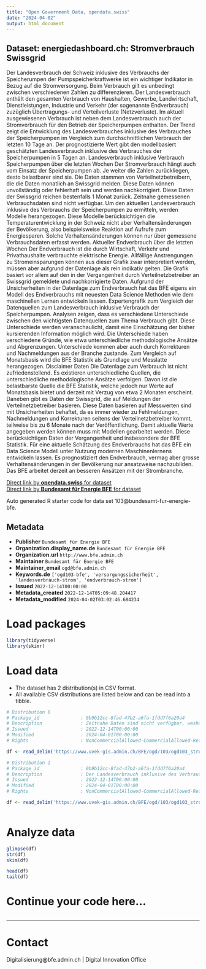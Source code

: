 ```yaml
---
title: "Open Government Data, opendata.swiss"
date: "2024-04-02"
output: html_document
---
```


## Dataset: energiedashboard.ch: Stromverbrauch Swissgrid

Der Landesverbrauch der Schweiz inklusive des Verbrauchs der Speicherumpen der Pumpspeicherkraftwerke ist ein wichtiger Indikator in Bezug auf die Stromversorgung. Beim Verbrauch gilt es unbedingt zwischen verschiedenen Zahlen zu differenzieren. Der Landesverbrauch enthält den gesamten Verbrauch von Haushalten, Gewerbe, Landwirtschaft, Dienstleistungen, Industrie und Verkehr (der sogenannte Endverbrauch) zuzüglich Übertragungs- und Verteilverluste (Netzverluste). Im aktuell ausgewiesenen Verbrauch ist neben dem Landesverbrauch auch der Stromverbrauch für den Betrieb der Speicherpumpen enthalten. Der Trend zeigt die Entwicklung des Landesverbrauches inklusive des Verbrauches der Speicherpumpen im Vergleich zum durchschnittlichen Verbrauch der letzten 10 Tage an. Der prognostizierte Wert gibt den modellbasiert geschätzten Landesverbrauch inklusive des Verbrauches der Speicherpumpen in 5 Tagen an. Landesverbrauch inklusive Verbrauch Speicherpumpen über die letzten Wochen Der Stromverbrauch hängt auch vom Einsatz der Speicherpumpen ab. Je weiter die Zahlen zurückliegen, desto belastbarer sind sie. Die Daten stammen von Verteilnetzbetreibern, die die Daten monatlich an Swissgrid melden. Diese Daten können unvollständig oder fehlerhaft sein und werden nachkorrigiert. Diese Daten der Swissgrid reichen bestenfalls 1 Monat zurück. Zeitnahe gemessenen Verbrauchsdaten sind nicht verfügbar. Um den aktuellen Landesverbrauch inklusive des Verbrauchs der Speicherpumpen zu ermitteln, werden Modelle herangezogen. Diese Modelle berücksichtigen die Temperaturentwicklung in der Schweiz nicht aber Verhaltensänderungen der Bevölkerung, also beispielsweise Reaktion auf Aufrufe zum Energiesparen. Solche Verhaltensänderungen können nur über gemessene Verbrauchsdaten erfasst werden. Aktueller Endverbrauch über die letzten Wochen Der Endverbrauch ist die durch Wirtschaft, Verkehr und Privathaushalte verbrauchte elektrische Energie. Allfällige Anstrengungen zu Stromeinsparungen können aus dieser Grafik zwar interpretiert werden, müssen aber aufgrund der Datenlage als rein indikativ gelten. Die Grafik basiert vor allem auf den in der Vergangenheit durch Verteilnetzbetreiber an Swissgrid gemeldete und nachkorrigierte Daten. Aufgrund der Unsicherheiten in der Datenlage zum Endverbrauch hat das BFE eigens ein Modell des Endverbrauchs mit neuesten Data Science Methoden wie dem maschinellen Lernen entwickeln lassen. Expertengrafik zum Vergleich der Datenquellen zum Landesverbrauch inklusive Verbrauch der Speicherpumpen. Analysen zeigen, dass es verschiedene Unterschiede zwischen den wichtigsten Datenquellen zum Thema Verbrauch gibt. Diese Unterschiede werden veranschaulicht, damit eine Einschätzung der bisher kursierenden Information möglich wird. Die Unterschiede haben verschiedene Gründe, wie etwa unterschiedliche methodologische Ansätze und Abgrenzungen. Unterschiede kommen aber auch durch Korrekturen und Nachmeldungen aus der Branche zustande.  Zum Vergleich auf Monatsbasis wird die BFE Statistik als Grundlage und Messlatte herangezogen. Disclaimer Daten Die Datenlage zum Verbrauch ist nicht zufriedenstellend. Es existieren unterschiedliche Quellen, die unterschiedliche methodologische Ansätze verfolgen. Davon ist die belastbarste Quelle die BFE Statistik, welche jedoch nur Werte auf Monatsbasis bietet und derzeit mit Verzug von etwa 2 Monaten erscheint.  Daneben gibt es Daten der Swissgrid, die auf Meldungen der Verteilnetzbetreiber basieren. Diese Daten basieren auf Messwerten sind mit Unsicherheiten behaftet, da es immer wieder zu Fehlmeldungen, Nachmeldungen und Korrekturen seitens der Verteilnetzbetreiber kommt, teilweise bis zu 6 Monate nach der Veröffentlichung. Damit aktuelle Werte angegeben werden können muss mit Modellen gearbeitet werden. Diese berücksichtigen Daten der Vergangenheit und insbesondere der BFE Statistik. Für eine aktuelle Schätzung des Endverbrauchs hat das BFE ein Data Science Modell unter Nutzung modernen Maschinenlernens entwickeln lassen. Es prognostiziert den Endverbrauch, vermag aber grosse Verhaltensänderungen in der Bevölkerung nur ansatzweise nachzubilden. Das BFE arbeitet derzeit an besseren Ansätzen mit der Strombranche.

[Direct link by **opendata.swiss** for dataset](https://opendata.swiss/de/dataset/energiedashboard-ch-stromverbrauch-swissgrid)<br>
[Direct link by **Bundesamt für Energie BFE** for dataset](https://energiedashboard.ch)

Auto generated R starter code for data set 103@bundesamt-fur-energie-bfe.

## Metadata

- **Publisher** `Bundesamt für Energie BFE`
- **Organization.display_name.de** `Bundesamt für Energie BFE`
- **Organization.url** `http://www.bfe.admin.ch`
- **Maintainer** `Bundesamt für Energie BFE`
- **Maintainer_email** `ogd@bfe.admin.ch`
- **Keywords.de** `['ogd103-bfe', 'versorgungssicherheit', 'landesverbrauch-strom', 'endverbrauch-strom']`
- **Issued** `2022-12-14T00:00:00`
- **Metadata_created** `2022-12-14T05:09:48.204417`
- **Metadata_modified** `2024-04-02T03:02:46.684234`


# Load packages

```r

library(tidyverse)
library(skimr)

```

# Load data

-   The dataset has 2 distribution(s) in CSV format.
-   All available CSV distributions are listed below and can be read into a tibble.

```r

# Distribution 0
# Package_id               : 0b9b12cc-8fad-47b2-a6fa-1fdd7f6a20a4
# Description              : Zeitnahe Daten sind nicht verfügbar, weshalb mit einem Modell der Verbrauch auf Basis der Vergangenheit geschätzt werden muss.
# Issued                   : 2022-12-14T00:00:00
# Modified                 : 2024-04-01T00:00:00
# Rights                   : NonCommercialAllowed-CommercialAllowed-ReferenceRequired

df <- read_delim('https://www.uvek-gis.admin.ch/BFE/ogd/103/ogd103_stromverbrauch_geschaetzt_swissgrid.csv')

# Distribution 1
# Package_id               : 0b9b12cc-8fad-47b2-a6fa-1fdd7f6a20a4
# Description              : Der Landesverbrauch inklusive des Verbrauchs der Speicherpumpen ist ein wichtiger Indikator in Bezug auf die Stromversorgung. Der Verlauf wird zunächst auf Basis von durch Verteilnetzbetreiber an Swissgrid gemeldeten Daten dargestellt. Diese Daten können unvollständig oder fehlerhaft sein und werden nachkorrigiert. Der Endverbrauch gibt an, wieviel Strom durch Haushalte, Gewerbe, Landwirtschaft, Dienstleistungen, Industrie und Verkehr verbraucht wird. Wenn es um Sparbemühungen der Schweizer geht ist er die massgebliche Grösse. Der Verlauf wird zunächst auf Basis von durch Verteilnetzbetreiber an Swissgrid gemeldeten Daten dargestellt. Diese Daten können unvollständig oder fehlerhaft sein und werden nachkorrigiert.
# Issued                   : 2022-12-14T00:00:00
# Modified                 : 2024-04-01T00:00:00
# Rights                   : NonCommercialAllowed-CommercialAllowed-ReferenceRequired

df <- read_delim('https://www.uvek-gis.admin.ch/BFE/ogd/103/ogd103_stromverbrauch_swissgrid_lv_und_endv.csv')



```

# Analyze data

```r

glimpse(df)
str(df)
skim(df)

head(df)
tail(df)

```

# Continue your code here...

```r

```

------------------------------------------------------------------------

# Contact

Digitalisierung@bfe.admin.ch | Digital Innovation Office
